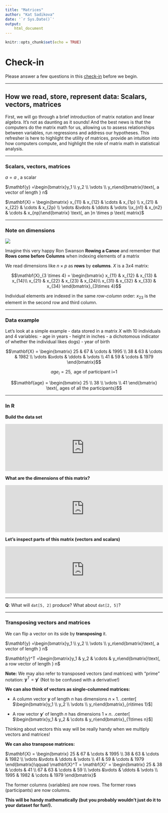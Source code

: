 ```yaml
---
title: "Matrices"
author: "Kat Sadikova"
date: '`r Sys.Date()`'
output: 
    html_document
---
```

<script type="text/javascript" src="https://cdnjs.cloudflare.com/ajax/libs/iframe-resizer/3.5.16/iframeResizer.min.js"></script>


```r
knitr::opts_chunk$set(echo = TRUE)
```


# Check-in

Please answer a few questions in this [check-in](https://forms.gle/TLtGxnFXAfd1jHYZ6) before we begin.

---

## How we read, store, represent data: Scalars, vectors, matrices 

First, we will go through a brief introduction of matrix notation and linear algebra. It's not as daunting as it sounds! And the best news is that the computers do the matrix math for us, allowing us to assess relationships between variables, run regressions and address our hypotheses. This refresher is here to highlight the utility of matrices, provide an intuition into how computers compute, and highlight the role of matrix math in statistical analysis.


---

### Scalars, vectors, matrices

$a = a \text{ , a scalar}$

$\mathbf{y} =\begin{bmatrix}y_1 \\ y_2 \\ \vdots \\ y_n\end{bmatrix}\text{,  a vector of length } n$

$\mathbf{X} = \begin{bmatrix} x_{11} & x_{12} & \cdots & x_{1p} \\ x_{21} & x_{22} & \cdots & x_{2p} \\ \vdots &\vdots & \ddots & \vdots \\x_{n1} & x_{n2} & \cdots & x_{np}\end{bmatrix} \text{,  an }n \times p \text{ matrix}$


---

### Note on dimensions

![](https://media.giphy.com/media/5yLgocAcF0DYJHZtQqs/giphy.gif)

Imagine this very happy Ron Swanson **Rowing a Canoe** and remember that **Rows come before Columns** when indexing elements of a matrix


We read dimensions like $n \times p$ as **rows** by **columns**. $X$ is a $3x4$ matrix:

$$\mathbf{X}_{3 \times 4} = \begin{bmatrix} x_{11} & x_{12} & x_{13} & x_{14}\\ x_{21} & x_{22} & x_{23} & x_{24}\\ x_{31} & x_{32} & x_{33} & x_{34} \end{bmatrix}_{3\times 4}$$

Individual elements are indexed in the same *row-column* order: $x_{23}$ is the element in the second row and third column.

---

### Data example

Let's look at a simple example - data stored in a matrix $X$ with 10 individuals and 4 variables:
- age in years
- height in inches
- a dichotomous indicator of whether the individual likes dogs)
- year of birth


$$\mathbf{X} = \begin{bmatrix} 25 & 67 & \cdots & 1995 \\ 38 & 63 & \cdots & 1982 \\ \vdots &\vdots & \ddots & \vdots \\ 41 & 59 & \cdots & 1979 \end{bmatrix}$$

$$age_{i} = 25, \text{ age of participant i=1 }$$

$$\mathbf{age} = \begin{bmatrix} 25 \\ 38 \\ \vdots \\ 41 \end{bmatrix} \text{,  ages of all the participants}$$

---

### In R

__Build the data set__

<!--- LEARNR EXAMPLE 1 --->
<iframe style="margin:0 auto; min-width: 100%;" id="create_dat" class="interactive" src="https://leem26.shinyapps.io/Matrices_create_dat/" scrolling="no" frameborder="no"></iframe>
<!--- END LEARNR EXAMPLE 1 --->


__What are the dimensions of this matrix?__

<!--- LEARNR EXAMPLE 2 --->
<iframe style="margin:0 auto; min-width: 100%;" id="get_dim" class="interactive" src="https://leem26.shinyapps.io/Matrices_get_dim/" scrolling="no" frameborder="no"></iframe>
<!--- END LEARNR EXAMPLE 2 --->


__Let's inspect parts of this matrix (vectors and scalars)__

<!--- LEARNR EXAMPLE 3 --->
<iframe style="margin:0 auto; min-width: 100%;" id="get_age" class="interactive" src="https://leem26.shinyapps.io/Matrices_get_age/" scrolling="no" frameborder="no"></iframe>
<!--- END LEARNR EXAMPLE 3 --->

---

**Q**: What will `dat[5, 2]` produce? What about `dat[2, 5]`?

---

### Transposing vectors and matrices

We can flip a vector on its side by **transposing** it.

$\mathbf{y} =\begin{bmatrix}y_1 \\ y_2 \\ \vdots \\ y_n\end{bmatrix}\text{,  a vector of length } n$

$\mathbf{y}^T =\begin{bmatrix}y_1 & y_2 & \cdots & y_n\end{bmatrix}\text{,  a row vector of length } n$

**Note:** We may also refer to transposed vectors (and matrices) with "prime" notation: $\mathbf{y}^T = \mathbf{y}'$
(Not to be confused with a derivative!)


__We can also think of vectors as single-columned matrices:__

- A column vector $\mathbf{y}$ of length $n$ has dimensions $n \times 1$.
.center[
$\begin{bmatrix}y_1 \\ y_2 \\ \vdots \\ y_n\end{bmatrix}_{n\times 1}$
]


- A row vector $\mathbf{y}'$  of length $n$ has dimensions $1 \times n$.
.center[
$\begin{bmatrix}y_1 & y_2 & \cdots & y_n\end{bmatrix}_{1\times n}$
]

Thinking about vectors this way will be really handy when we multiply vectors and matrices!


__We can also transpose matrices:__

$\mathbf{X} = \begin{bmatrix} 25 & 67 & \cdots & 1995 \\ 38 & 63 & \cdots & 1982 \\ \vdots &\vdots & \ddots & \vdots \\ 41 & 59 & \cdots & 1979 \end{bmatrix}\qquad \mathbf{X}^T = \mathbf{X}' = \begin{bmatrix} 25 & 38 & \cdots & 41 \\ 67 & 63 & \cdots & 59 \\ \vdots &\vdots & \ddots & \vdots \\ 1995 & 1982 & \cdots & 1979 \end{bmatrix}$


The former columns (variables) are now rows. The former rows (participants) are now columns.

**This will be handy mathematically (but you probably wouldn't just do it to your dataset for fun!).**


<script>
  iFrameResize({}, ".interactive");
</script>